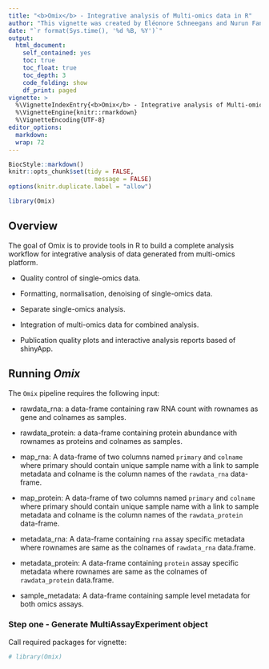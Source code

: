 ```yaml
---
title: "<b>Omix</b> - Integrative analysis of Multi-omics data in R"
author: "This vignette was created by Eléonore Schneegans and Nurun Fancy"
date: "`r format(Sys.time(), '%d %B, %Y')`"
output:
  html_document:
    self_contained: yes
    toc: true
    toc_float: true
    toc_depth: 3
    code_folding: show
    df_print: paged
vignette: >
  %\VignetteIndexEntry{<b>Omix</b> - Integrative analysis of Multi-omics data in R}
  %\VignetteEngine{knitr::rmarkdown}
  %\VignetteEncoding{UTF-8}
editor_options: 
  markdown: 
  wrap: 72
---
```

```r
BiocStyle::markdown()
knitr::opts_chunk$set(tidy = FALSE,
                        message = FALSE)
options(knitr.duplicate.label = "allow")
```

```r
library(Omix)
```

## Overview

The goal of Omix is to provide tools in R to build a complete analysis workflow 
for integrative analysis of data generated from multi-omics platform.

-   Quality control of single-omics data.

-   Formatting, normalisation, denoising of single-omics data.

-   Separate single-omics analysis.

-   Integration of multi-omics data for combined analysis. 

-   Publication quality plots and interactive analysis reports based of shinyApp.

## Running *Omix*

The `Omix` pipeline requires the following input:

-   rawdata_rna: a data-frame containing raw RNA count with rownames as gene and colnames as samples.

-   rawdata_protein:  a data-frame containing protein abundance with rownames as proteins and colnames as samples.

-   map_rna: A data-frame of two columns named `primary` and `colname` where primary should contain unique sample name with a link to sample metadata and colname is the column names of the `rawdata_rna` data-frame.

-   map_protein: A data-frame of two columns named `primary` and `colname` where primary should contain unique sample name with a link to sample metadata and colname is the column names of the `rawdata_protein` data-frame. 

-   metadata_rna: A data-frame containing `rna` assay specific metadata where rownames are same as the colnames of `rawdata_rna` data.frame.

-   metadata_protein: A data-frame containing `protein` assay specific metadata where rownames are same as the colnames of `rawdata_protein` data.frame.

-   sample_metadata: A data-frame containing sample level metadata for both omics assays.


### Step one - Generate MultiAssayExperiment object

Call required packages for vignette:
```r
# library(Omix)
```

